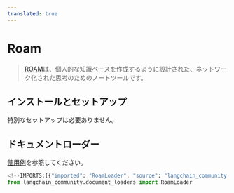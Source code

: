 ```yaml
---
translated: true
---
```


# Roam

>[ROAM](https://roamresearch.com/)は、個人的な知識ベースを作成するように設計された、ネットワーク化された思考のためのノートツールです。

## インストールとセットアップ

特別なセットアップは必要ありません。

## ドキュメントローダー

[使用例](/docs/integrations/document_loaders/roam)を参照してください。

```python
<!--IMPORTS:[{"imported": "RoamLoader", "source": "langchain_community.document_loaders", "docs": "https://api.python.langchain.com/en/latest/document_loaders/langchain_community.document_loaders.roam.RoamLoader.html", "title": "Roam"}]-->
from langchain_community.document_loaders import RoamLoader
```
